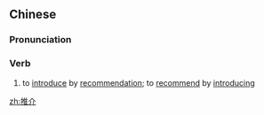 ==Chinese==
{{zh-forms}}

===Pronunciation===
{{zh-pron
|m=tuījiè
|c=teoi1 gaai3
|cat=v
}}

===Verb===
{{zh-verb}}

# to [[introduce]] by [[recommendation]]; to [[recommend]] by [[introducing]]

[[zh:推介]]
